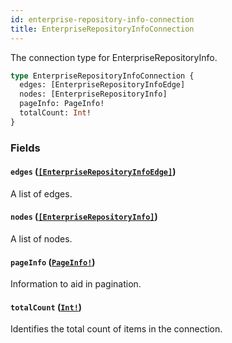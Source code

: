 ```yaml
---
id: enterprise-repository-info-connection
title: EnterpriseRepositoryInfoConnection
---
```


The connection type for EnterpriseRepositoryInfo.

```graphql
type EnterpriseRepositoryInfoConnection {
  edges: [EnterpriseRepositoryInfoEdge]
  nodes: [EnterpriseRepositoryInfo]
  pageInfo: PageInfo!
  totalCount: Int!
}
```

### Fields

#### `edges` ([`[EnterpriseRepositoryInfoEdge]`](/docs/api/objects/enterprise-repository-info-edge))

A list of edges.

#### `nodes` ([`[EnterpriseRepositoryInfo]`](/docs/api/objects/enterprise-repository-info))

A list of nodes.

#### `pageInfo` ([`PageInfo!`](/docs/api/objects/page-info))

Information to aid in pagination.

#### `totalCount` ([`Int!`](/docs/api/scalars/int))

Identifies the total count of items in the connection.

